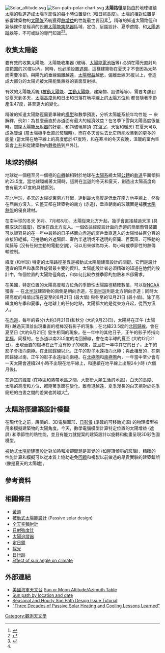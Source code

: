 [[File:Solar_altitude.svg|thumb]]
[[File:Sun-path-polar-chart.svg|thumb]]
'''太陽路徑'''是指由於地球環繞[[太陽|太陽]]的軌道造成太陽季節性的每小時位置變化 (和日照長度)。太陽的相對位置是影響建築物的[[太陽能|太陽能]]系統獲得[[太陽增益|熱增益]]的性能最主要因素<ref>{{cite web|url=http://www.nrel.gov/rredc/solar_resource.html|title=Solar Resource Information|publisher=National Renewable Energy Laboratory|accessdate=2009-03-28|archive-date=2009-02-18|archive-url=https://web.archive.org/web/20090218131626/http://www.nrel.gov/rredc/solar_resource.html|dead-url=no}}</ref>。精確的知道太陽路徑和氣候條件是經濟的設置[[太陽能集熱器|太陽能集熱器]]區域、定位、庭園設計、夏季遮陰、和[[太陽追蹤器|太陽追蹤器]]等，不可或缺的專門知識<ref name="SunModel">{{Cite journal|url=http://sites.google.com/site/khavrus/public-activities/SolarEng|last=Khavrus|first=V.|title=Introduction to solar motion geometry on the basis of a simple model|year=2010|journal=Physics Education|volume=45|doi=10.1088/0031-9120/45/6/010|page=641|last2=Shelevytsky|first2=I.|issue=6|access-date=2011-07-22|archive-date=2016-09-16|archive-url=https://web.archive.org/web/20160916180315/https://sites.google.com/site/khavrus/public-activities/SolarEng|dead-url=no}}</ref><ref name="SunModel2">{{Cite journal|url=https://sites.google.com/site/khavrus/public-activities/seasons|last=Khavrus|first=V.|title=Geometry and the physics of seasons|year=2012|journal=Physics Education|volume=47|doi=10.1088/0031-9120/47/6/680|page=680|last2=Shelevytsky|first2=I.|issue=6|access-date=2013-03-02|archive-date=2013-06-03|archive-url=https://web.archive.org/web/20130603124604/https://sites.google.com/site/khavrus/public-activities/seasons|dead-url=no}}</ref>。

== 收集太陽能 ==

要有效的收集太陽能，太陽能收集器 (玻璃、[[太陽能電池板|太陽能電池板]]等) 必須在陽光直射角度範圍的20度以內。同時，也必須設置[[遮棚|遮棚]]，這樣建築物在夏天才不會因為太熱而需要冷卻。與陽光的垂線偏離越遠，[[太陽增益|太陽增益]]越低，偏離垂線35度以上，會造成大部分的太陽光被太陽能集熱器的表面反射掉。

有效的太陽能系統 ([[被動太陽能|被動太陽能]]、[[主動太陽能|主動太陽能]]、建築物、設備等等)，需要考慮到從夏天到冬天，[[太陽高度角|太陽高度角]]和日出和日落在地平線上的[[太陽方位角|太陽方位角]] 都會隨著季節產生47度，甚至更大的變化。

精確的知道太陽路徑需要準確的[[科學模型|模型]]和數學預測，分析太陽能系統年均性能 － 來解釋，例如：為甚麼垂直於赤道面有最大的經濟效益？在冬季下雪與太陽高度很低時，關閉太陽能[[反射器|反射器]]的好處，和斜玻璃屋頂 (在溫室、天窗和暖房) 在夏天可以成為暖爐 (當太陽機乎垂直於玻璃時)，而在冬天會失去比它所能收集到的更多的能量 (當太陽在地平線上的高度低於47度時，和在寒冷的冬天夜晚，溫暖的室內空氣會[[熱對流轉換|上升]]和從建築物內[[熱交換|轉換熱]]到戶外)[https://web.archive.org/web/20190329110034/http://passivesolarenergy.info/#S1]。

== 地球的傾斜 ==
地球從一個極至另一個極的[[地球自轉|自轉]]軸相對於地球在[[太陽系|太陽系]]繞太陽[[地球公轉|公轉]]的[[軌道|軌道]]平面傾斜約23.5度。當地球環繞著太陽時，這將在[[球|半球]]的冬天和夏天，創造出太陽高度角會有最大47度的具體區別。

在[[北半球|北半球]]，冬天的太陽從東南方升起，達到最大高度是低垂在南方地平線上，然後在西南方沒入。它整天都在建築物的南方 (赤道)，垂直朝南的玻璃面是補獲[[太陽熱能|太陽熱能]]的優良建材。

在南半球的冬天 (6月、7月和8月)，太陽從東北方升起，幾乎會直接越過天頂 (具體取決於[[緯度|緯度]])，然後在西北方沒入。一個依據緯度設計面向赤道的簡單懸臂裝置可以很容易的在一年中最熱的日子將面向赤道的窗戶垂直進入的太陽增益百分百的直接阻絕掉。可捲動的外遮陽屏、室內半透明或不透明的窗簾、百葉窗、可移動的爬藤等 (沒有任何主動的電動空調)，可以用來做為每天、每小時或季節性的熱傳輸控制。

緯度 (和半球) 特定的太陽路徑差異是被動式太陽能建築設計的關鍵。它們是設計適宜的窗戶和季節性旋臂最主要的資料。太陽能設計者必須精確的知道在他們的設計中，每個位置的太陽路徑角度，和如何比較依據季節的加熱和冷卻需求。

在美國，特定位置的太陽高度和方位角的季節性太陽路徑精確數值，可以從[[NOAA|NOAA]]獲得 － 在[[北半球|北半球]]建築物的南側是朝向赤道，在[[南半球|南半球]]則是北方朝向赤道；同時太陽高度的峰值出現在夏至的6月21日 (最大值) 與冬至的12月21日 (最小值)。除了高緯度的冬季和夏季，在地球上的任何地點，太陽都大約是從東方升起，從西方沒入。

在[[赤道|赤道]]，每年的春分(大約3月21日)和秋分 (大約9月23日)，太陽將在正午 (太陽時) 越過天頂並出現垂直的棍棒沒有影子的現象；在北緯23.5度的[[北回歸線|北回歸線]]，會在夏至日 (大約6月21日) 發生相同的現象。在一年中的其他日子，正午的影子將指向[[北極|北極]]。同樣的，在赤道以南23.5度的南回歸線，會在南半球的夏至 (大約12月21日)，出現垂直的棍棒在正午沒有影子的現象，並且在一年中其它的日子，正午的影子會指向[[南極|南極]]。在北回歸線以北，正午的影子永遠指向北極；與此相反的，在南回歸線以南，正午的影子永遠指向南極。在[[北極圈|北極圈]]和[[南極圈|南極圈]]內，一年當中至少會有一天太陽會連續24小時不出現在地平線上，和連續在地平線上出現24小時 (六個月後)。

在適宜的[[緯度|緯度]] (在極區和熱帶地區之間，大部份人類生活的地區)，白天的長度、太陽的高度和方位、都隨著季節在變化。離赤道越遠，夏季漫長的白天相對於冬季簡短的白晝之間的差異也將越大<ref name="SunModel" />。

== 太陽路徑建築設計模擬 ==

在現代化之前，廉價的、3D電腦圖形、[[日影儀|日影儀]] (準確的可移動光源) 的物理模型被用來模擬建築物的太陽角度。今天，數學電腦模型計算特定位置的太陽增益 (遮屏) 和季節性的熱性能，並且有能力就提案的建築設計以旋轉和動畫呈現3D彩色圖模型。

[[被動式太陽能建築設計|被動式太陽能建築設計]]對加熱和冷卻問題是直覺的 (如屋頂傾斜的玻璃)，精確的性能計算和模擬可以從本質上協助避免[[回顧|回顧]]和複製以前做過的昂貴實驗的建築錯誤 (像是夏天的太陽爐)。

== 參考資料 ==

{{reflist}}

==相關條目==
* [[黃道|黃道]]
* [[被動式太陽能設計|被動式太陽能設計]] (Passive solar design)
* [[全天空輻射計|全天空輻射計]]
* [[日射強度計|日射強度計]]
* [[太陽追蹤器|太陽追蹤器]]
* [[定日鏡|定日鏡]]
* [[採光|採光]]
* [[日行跡|日行跡]]
* [[Effect_of_sun_angle_on_climate|Effect of sun angle on climate]]

==外部連結==
* [[美國海軍天文台|美國海軍天文台]] [http://www.usno.navy.mil/USNO/astronomical-applications/data-services/alt-az-us Sun or Moon Altitude/Azimuth Table ]{{Wayback|url=http://www.usno.navy.mil/USNO/astronomical-applications/data-services/alt-az-us |date=20110801082610 }}
* [http://sunposition.info/sunposition/spc/locations.php Sun path by location and date]{{Wayback|url=http://sunposition.info/sunposition/spc/locations.php |date=20110721234100 }}
* [https://web.archive.org/web/20190329110034/http://passivesolarenergy.info/#c111 Seasonal and Hourly Sun Path Design Issue Tutorial]
* [https://web.archive.org/web/20080125155847/http://www.ornl.gov/sci/buildings/Workshops_07.html#14#14#14 "Three Decades of Passive Solar Heating and Cooling Lessons Learned"]

[[Category:觀測天文學|Category:觀測天文學]]
